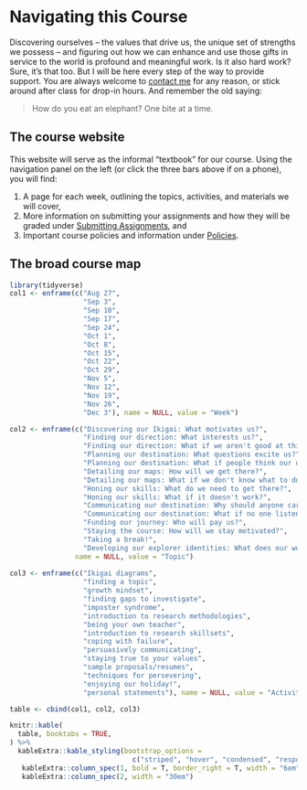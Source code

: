 # Navigating this Course {-}

Discovering ourselves -- the values that drive us, the unique set of strengths we possess -- and figuring out how we can enhance and use those gifts in service to the world is profound and meaningful work. Is it also hard work? Sure, it's that too. But I will be here every step of the way to provide support. You are always welcome to [contact me](mailto:ldelan5@uic.edu) for any reason, or stick around after class for drop-in hours. And remember the old saying:

> How do you eat an elephant? One bite at a time.

## The course website {-}

This website will serve as the informal "textbook" for our course. Using the navigation panel on the left (or click the three bars above if on a phone), you will find:

1. A page for each week, outlining the topics, activities, and materials we will cover,
2. More information on submitting your assignments and how they will be graded under [Submitting Assignments](#submitting-assignments), and 
3. Important course policies and information under [Policies](#policies).

## The broad course map {-}

```r
library(tidyverse)
col1 <- enframe(c("Aug 27", 
                  "Sep 3", 
                  "Sep 10", 
                  "Sep 17",
                  "Sep 24",
                  "Oct 1",
                  "Oct 8",
                  "Oct 15",
                  "Oct 22",
                  "Oct 29",
                  "Nov 5",
                  "Nov 12",
                  "Nov 19",
                  "Nov 26",
                  "Dec 3"), name = NULL, value = "Week")

col2 <- enframe(c("Discovering our Ikigai: What motivates us?", 
                  "Finding our direction: What interests us?",
                  "Finding our direction: What if we aren't good at this?",
                  "Planning our destination: What questions excite us?",
                  "Planning our destination: What if people think our questions are stupid?",
                  "Detailing our maps: How will we get there?",
                  "Detailing our maps: What if we don't know what to do?",
                  "Honing our skills: What do we need to get there?",
                  "Honing our skills: What if it doesn't work?",
                  "Communicating our destination: Why should anyone care?",
                  "Communicating our destination: What if no one listens?",
                  "Funding our journey: Who will pay us?",
                  "Staying the course: How will we stay motivated?",
                  "Taking a break!",
                  "Developing our explorer identities: What does our work mean to us and to the world?"), 
                name = NULL, value = "Topic")
 
col3 <- enframe(c("Ikigai diagrams", 
                  "finding a topic", 
                  "growth mindset", 
                  "finding gaps to investigate",
                  "imposter syndrome",
                  "introduction to research methodologies",
                  "being your own teacher",
                  "introduction to research skillsets",
                  "coping with failure",
                  "persuasively communicating",
                  "staying true to your values",
                  "sample proposals/resumes",
                  "techniques for persevering",
                  "enjoying our holiday!",
                  "personal statements"), name = NULL, value = "Activity")

table <- cbind(col1, col2, col3) 

knitr::kable(
  table, booktabs = TRUE,
) %>%
  kableExtra::kable_styling(bootstrap_options = 
                              c("striped", "hover", "condensed", "responsive")) %>%
   kableExtra::column_spec(1, bold = T, border_right = T, width = "6em") %>%
   kableExtra::column_spec(2, width = "30em")

```
